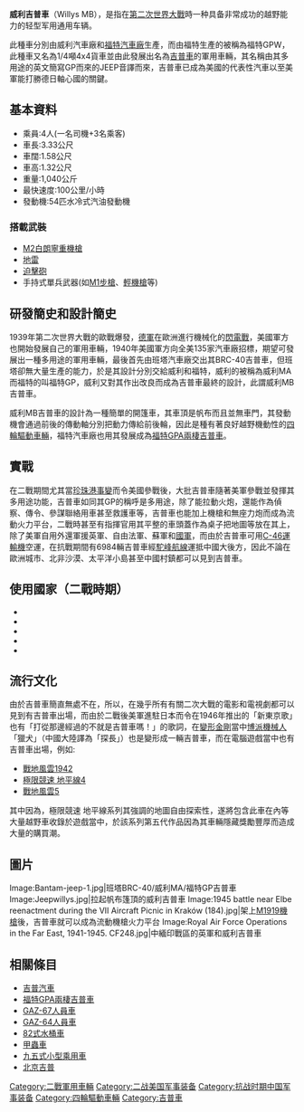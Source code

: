 {{Infobox Aircraft
  |name = 威利MB/福特GPW吉普車
  |image = Image:JeepwwII01.jpg
  |type = 軍用汽車
  |manufacturer = 威利汽車廠/[[福特汽車|福特汽車廠]]
  |introduced =  1940年
  |primary user = [[美國陸軍|美國陸軍]]<br/>[[美國海軍陸戰隊|美國海軍陸戰隊]]<br/>[[蘇聯紅軍|蘇聯紅軍]]<br/>[[中華民國|中華民國]][[國民革命軍|國民革命軍]]
  |number built = 640,000輛
  |developed from = [[班塔BRC-40吉普車|班塔BRC-40吉普車]]
  |variants with their own articles = [[M38吉普車|M38吉普車]]
}}

'''威利吉普車'''（Willys MB），是指在[[第二次世界大戰|第二次世界大戰]]時一种具备非常成功的越野能力的轻型军用通用车辆。

此種車分別由威利汽車廠和[[福特汽車|福特汽車廠]]生產，而由福特生產的被稱為福特GPW，此種車又名為1/4噸4x4貨車並由此發展出名為[[吉普汽車|吉普車]]的軍用車輛，其名稱由其多用途的英文簡寫GP而來的JEEP音譯而來，吉普車已成為美國的代表性汽車以至美軍能打勝德日軸心國的關鍵。

==基本資料==
*乘員:4人(一名司機+3名乘客)
*車長:3.33公尺
*車闊:1.58公尺
*車高:1.32公尺
*重量:1,040公斤
*最快速度:100公里/小時
*發動機:54匹水冷式汽油發動機
===搭載武裝===
*[[M2白朗寧重機槍|M2白朗寧重機槍]]
*[[地雷|地雷]]
*[[迫擊砲|迫擊砲]]
*手持式單兵武器(如[[M1步槍|M1步槍]]、[[輕機槍|輕機槍]]等)

==研發簡史和設計簡史==
1939年第二次世界大戰的歐戰爆發，[[德意志國防軍|德軍]]在歐洲進行機械化的[[閃電戰|閃電戰]]，美國軍方也開始發展自己的軍用車輛，1940年美國軍方向全美135家汽車廠招標，期望可發展出一種多用途的軍用車輛，最後首先由班塔汽車廠交出其BRC-40吉普車，但班塔卻無大量生產的能力，於是其設計分別交給威利和福特，威利的被稱為威利MA而福特的叫福特GP，威利又對其作出改良而成為吉普車最終的設計，此謂威利MB吉普車。

威利MB吉普車的設計為一種簡單的開篷車，其車頂是帆布而且並無車門，其發動機會通過前後的傳動軸分別把動力傳給前後輪，因此是種有著良好越野機動性的[[四輪驅動|四輪驅動車輛]]，福特汽車廠也用其發展成為[[福特GPA兩棲吉普車|福特GPA兩棲吉普車]]。

==實戰==
在二戰期間尤其當[[偷襲珍珠港|珍珠港事變]]而令美國參戰後，大批吉普車隨著美軍參戰並發揮其多用途功能，吉普車如同其GP的稱呼是多用途，除了能拉動火炮，還能作為偵察、傳令、參謀聯絡用車甚至救護車等，吉普車也能加上機槍和無座力炮而成為流動火力平台，二戰時甚至有指揮官用其平整的車頭蓋作為桌子把地圖等放在其上，除了美軍自用外還軍援英軍、自由法軍、蘇軍和[[國民革命軍|國軍]]，而由於吉普車可用[[C-46運輸機|C-46運輸機]]空運，在抗戰期間有6984輛吉普車經[[駝峰航線|駝峰航線]]運抵中國大後方，因此不論在歐洲城市、北非沙漠、太平洋小島甚至中國村鎮都可以見到吉普車。

==使用國家（二戰時期）==
*{{USA}}
*{{UK}}
*{{FRA}}
*{{USSR}}
*{{ROC}}

==流行文化==
由於吉普車簡直無處不在，所以，在幾乎所有有關二次大戰的電影和電視劇都可以見到有吉普車出場，而由於二戰後美軍進駐日本而令在1946年推出的「新東京歌」也有「打從那邊經過的不就是吉普車嗎！」的歌詞，在[[變形金剛|變形金剛]]當中[[汽车人|博派機械人]]「獵犬」（中國大陸譯為「探長」）也是變形成一輛吉普車，而在電腦遊戲當中也有吉普車出場，例如:
*[[戰地風雲1942|戰地風雲1942]]
*[[極限競速_地平線4|極限競速 地平線4]]
*[[戰地風雲5|戰地風雲5]]
其中因為，極限競速 地平線系列其強調的地圖自由探索性，遂將包含此車在內等大量越野車收錄於遊戲當中，於該系列第五代作品因為其車輛隱藏獎勵豐厚而造成大量的購買潮。

==圖片==
<gallery>
Image:Bantam-jeep-1.jpg|班塔BRC-40/威利MA/福特GP吉普車
Image:Jeepwillys.jpg|拉起帆布篷頂的威利吉普車
Image:1945 battle near Elbe reenactment during the VII Aircraft Picnic in Kraków (184).jpg|架上[[白朗寧M1919中型機槍|M1919機槍]]後，吉普車就可以成為流動機槍火力平台
Image:Royal Air Force Operations in the Far East, 1941-1945. CF248.jpg|中緬印戰區的英軍和威利吉普車
</gallery>

==相關條目==
{{commons category|Willys MB / Ford GPW}}
*[[吉普汽車|吉普汽車]]
*[[福特GPA兩棲吉普車|福特GPA兩棲吉普車]]
*[[GAZ-67人員車|GAZ-67人員車]]
*[[GAZ-64人員車|GAZ-64人員車]]
*[[82式水桶車|82式水桶車]]
*[[大众甲壳虫|甲蟲車]]
*[[九五式小型乘用車|九五式小型乘用車]]
*[[北京吉普|北京吉普]]

{{抗戰時期中華民國軍用車輛}}

[[Category:二戰軍用車輛|Category:二戰軍用車輛]]
[[Category:二战美国军事装备|Category:二战美国军事装备]]
[[Category:抗战时期中国军事装备|Category:抗战时期中国军事装备]]
[[Category:四輪驅動車輛|Category:四輪驅動車輛]]
[[Category:吉普車|Category:吉普車]]